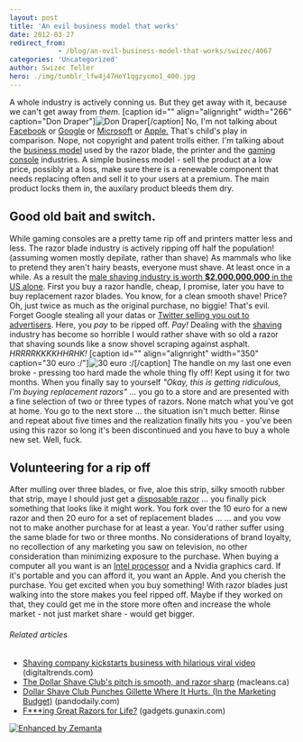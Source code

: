 ```yaml
---
layout: post
title: 'An evil business model that works'
date: 2012-03-27
redirect_from: 
            - /blog/an-evil-business-model-that-works/swizec/4067
categories: 'Uncategorized'
author: Swizec Teller
hero: ./img/tumblr_lfw4j47HeY1qgzycmo1_400.jpg
---
```

A whole industry is actively conning us. But they get away with it, because we can't get away from _them_. \[caption id="" align="alignright" width="266" caption="Don Draper"]![Don Draper](./img/tumblr_lfw4j47HeY1qgzycmo1_400.jpg "Don Draper")\[/caption] No, I'm not talking about [Facebook](http://facebook.com "Facebook") or [Google](http://google.com "Google") or [Microsoft](<http://maps.google.com/maps?ll=47.6395972222,-122.12845&spn=0.01,0.01&q=47.6395972222,-122.12845 (Microsoft)&t=h> "Microsoft") or [Apple.](http://www.apple.com "Apple") That's child's play in comparison. Nope, not copyright and patent trolls either. I'm talking about the [business model](http://en.wikipedia.org/wiki/Business_model "Business model") used by the razor blade, the printer and the [gaming console](http://en.wikipedia.org/wiki/Video_game_console "Video game console") industries. A simple business model - sell the product at a low price, possibly at a loss, make sure there is a renewable component that needs replacing often and sell it to your users at a premium. The main product locks them in, the auxilary product bleeds them dry.

## Good old bait and switch.

While gaming consoles are a pretty tame rip off and printers matter less and less. The razor blade industry is actively ripping off half the population! (assuming women mostly depilate, rather than shave) As mammals who like to pretend they aren't hairy beasts, everyone must shave. At least once in a while. As a result the [male shaving industry is worth **$2,000,000,000** in the US alone](http://www.stuff.co.nz/sunday-star-times/features/2329747/Why-the-shaving-market-is-so-cut-throat). First you buy a razor handle, cheap, I promise, later you have to buy replacement razor blades. You know, for a clean smooth shave! Price? Oh, just twice as much as the original purchase, no biggie! That's evil. Forget Google stealing all your datas or [Twitter selling you out to advertisers](http://www.theglobeandmail.com/news/technology/digital-culture/social-networking/twitter-sells-your-feed-to-big-data/article2355287/). Here, you _pay_ to be ripped off. _Pay!_ Dealing with the [shaving](http://en.wikipedia.org/wiki/Shaving "Shaving") industry has become so horrible I would rather shave with so old a razor that shaving sounds like a snow shovel scraping against asphalt. _HRRRRKKKKHHRHK!_ \[caption id="" align="alignright" width="350" caption="30 euro :/"]![30 euro :/](./img/tumblr_m1fo0fZON41qekjngo1_500.jpg "30 euro :/")\[/caption] The handle on my last one even broke - pressing too hard made the whole thing fly off! Kept using it for two months. When you finally say to yourself _"Okay, this is getting ridiculous, I'm buying replacement razors"_ ... you go to a store and are presented with a fine selection of two or three types of razors. None match what you've got at home. You go to the next store ... the situation isn't much better. Rinse and repeat about five times and the realization finally hits you - you've been using this razor so long it's been discontinued and you have to buy a whole new set. Well, fuck.

## Volunteering for a rip off

After mulling over three blades, or five, aloe this strip, silky smooth rubber that strip, maye I should just get a [disposable razor](http://en.wikipedia.org/wiki/Razor "Razor") ... you finally pick something that looks like it might work. You fork over the 10 euro for a new razor and then 20 euro for a set of replacement blades ... ... and you vow not to make another purchase for at least a year. You'd rather suffer using the same blade for two or three months. No considerations of brand loyalty, no recollection of any marketing you saw on television, no other consideration than minimizing exposure to the purchase. When buying a computer all you want is an [Intel processor](http://en.wikipedia.org/wiki/List_of_Intel_microprocessors "List of Intel microprocessors") and a Nvidia graphics card. If it's portable and you can afford it, you want an Apple. And you cherish the purchase. You get excited when you buy something! With razor blades just walking into the store makes you feel ripped off. Maybe if they worked on that, they could get me in the store more often and increase the whole market - not just market share - would get bigger.

###### Related articles

- [Shaving company kickstarts business with hilarious viral video](http://www.digitaltrends.com/web/shaving-company-kickstarts-business-with-hilarious-viral-video/) (digitaltrends.com)
- [The Dollar Shave Club's pitch is smooth, and razor sharp](http://www2.macleans.ca/2012/03/20/shaving-sticker-shock-off-razors/) (macleans.ca)
- [Dollar Shave Club Punches Gillette Where It Hurts. (In the Marketing Budget)](http://pandodaily.com/2012/03/06/dollar-shave-club-punches-gillette-where-it-hurts-in-the-marketing-budget/) (pandodaily.com)
- [F\*\*\*ing Great Razors for Life?](http://gadgets.gunaxin.com/fing-great-razors-life/115512) (gadgets.gunaxin.com)

[![Enhanced by Zemanta](http://img.zemanta.com/zemified_e.png?x-id=c5df4cc3-1895-41ce-ae38-a54dcdf0b691)](http://www.zemanta.com/ "Enhanced by Zemanta")